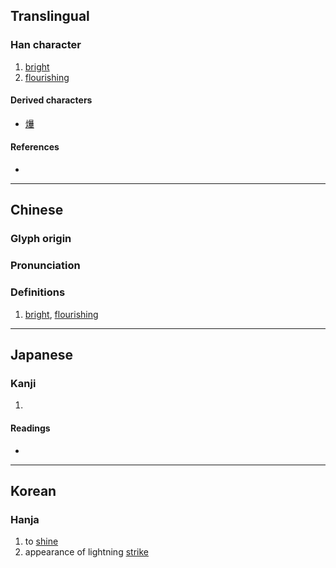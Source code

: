 {{also|曄}}
{{character info/new}}
==Translingual==

===Han character===
{{Han char|rn=72|rad=日|as=12|sn=14|four=|canj=ATMJ,XATMJ|ids=⿱日華}}

# [[bright]]
# [[flourishing]]

====Derived characters====
* [[爗]]

====References====
* {{Han ref|kx=0500.090|hdz=21528.080|uh=66C5}}

----

==Chinese==
{{zh-forms}}

===Glyph origin===
{{Han etym}}

===Pronunciation===
{{zh-pron
|m=yè
|m-s=
|dg=
|c=jip6
|c-t=
|g=
|h=pfs=
|j=
|md=
|mn=
|mn-t=
|w=
|x=
|mc=y
|oc=y
|cat=
}}

===Definitions===
{{zh-hanzi}}

# [[bright]], [[flourishing]]

----

==Japanese==

===Kanji===
{{ja-kanji|grade=|rs=日12}}

# {{rfdef|ja|sort=日12}}

====Readings====
* {{ja-readings|on=[[よう]] (yō)|kun=[[かがやく]] (kagayaku)}}

----

==Korean==

===Hanja===
{{ko-hanja|hangeul=엽|eumhun=|rv=yeop|mr=yŏp|y=yep}}

# to [[shine]]
# appearance of lightning [[strike]]